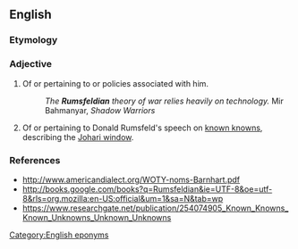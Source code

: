 ==English==

===Etymology===
{{suffix|en|Rumsfeld|ian}}

===Adjective===
{{en-adj}}

# Of or pertaining to {{w|Donald Rumsfeld}} or policies associated with him.
#: ''The '''Rumsfeldian''' theory of war relies heavily on technology.'' Mir Bahmanyar, ''Shadow Warriors''
# Of or pertaining to Donald Rumsfeld's speech on [[W:There_are_known_knowns|known knowns]], describing the [[Johari window]].

===References===
* http://www.americandialect.org/WOTY-noms-Barnhart.pdf
* http://books.google.com/books?q=Rumsfeldian&ie=UTF-8&oe=utf-8&rls=org.mozilla:en-US:official&um=1&sa=N&tab=wp
* https://www.researchgate.net/publication/254074905_Known_Knowns_Known_Unknowns_Unknown_Unknowns

[[Category:English eponyms]]